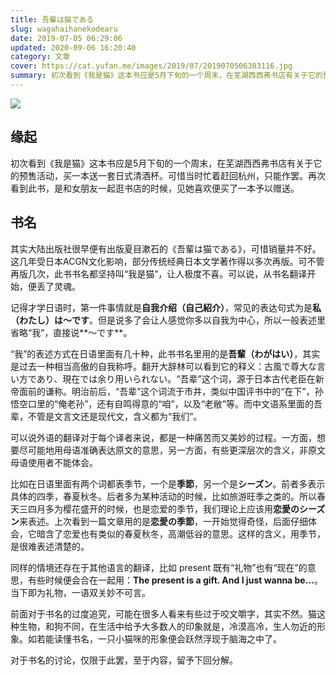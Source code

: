 ```yaml
---
title: 吾輩は猫である
slug: wagahaihanekodearu
date: 2019-07-05 06:29:06
updated: 2020-09-06 16:20:40
category: 文章
cover: https://cat.yufan.me/images/2019/07/2019070506303116.jpg
summary: 初次看到《我是猫》这本书应是5月下旬的一个周末，在芜湖西西弗书店有关于它的预售活动，买一本送一套日式清酒杯。可惜当时忙着赶回杭州，只能作罢。
---
```


![](https://cat.yufan.me/images/2019/07/2019070506303116.jpg)

## 缘起

初次看到《我是猫》这本书应是5月下旬的一个周末，在芜湖西西弗书店有关于它的预售活动，买一本送一套日式清酒杯。可惜当时忙着赶回杭州，只能作罢。再次看到此书，是和女朋友一起逛书店的时候，见她喜欢便买了一本予以赠送。

## 书名

其实大陆出版社很早便有出版夏目漱石的《吾輩は猫である》，可惜销量并不好。这几年受日本ACGN文化影响，部分传统经典日本文学著作得以多次再版。可不管再版几次，此书书名都坚持叫“我是猫”，让人极度不喜。可以说，从书名翻译开始，便丢了灵魂。

记得才学日语时，第一件事情就是**自我介绍（自己紹介）**，常见的表达句式为是**私（わたし）は〜です**。但是说多了会让人感觉你多以自我为中心，所以一般表述里省略“我”，直接说**～です**。

“我”的表述方式在日语里面有几十种，此书书名里用的是**吾輩（わがはい）**，其实是过去一种相当高傲的自我称呼。翻开大辞林可以看到它的释义：古風で尊大な言い方であり、現在では余り用いられない。“吾辈”这个词，源于日本古代老臣在新帝面前的谦称。明治前后，“吾辈”这个词流于市井，类似中国评书中的“在下”，孙悟空口里的“俺老孙”，还有自鸣得意的“咱”，以及“老敝”等。而中文语系里面的吾辈，不管是文言文还是现代文，含义都为“我们”。

可以说外语的翻译对于每个译者来说，都是一种痛苦而又美妙的过程。一方面，想要尽可能地用母语准确表达原文的意思，另一方面，有些更深层次的含义，非原文母语使用者不能体会。

比如在日语里面有两个词都表季节，一个是**季節**，另一个是**シーズン**。前者多表示具体的四季，春夏秋冬。后者多为某种活动的时候，比如旅游旺季之类的。所以春天三四月多为樱花盛开的时候，也是恋爱的季节，我们理论上应该用**恋愛のシーズン**来表述。上次看到一篇文章用的是**恋愛の季節**，一开始觉得奇怪，后面仔细体会，它暗含了恋爱也有类似的春夏秋冬，高潮低谷的意思。这样的含义，用季节，是很难表述清楚的。

同样的情境还存在于其他语言的翻译，比如 present 既有“礼物”也有“现在”的意思，有些时候便会合在一起用：**The present is a gift. And I just wanna be...**。当下即为礼物，一语双关妙不可言。

前面对于书名的过度追究，可能在很多人看来有些过于咬文嚼字，其实不然。猫这种生物，和狗不同，在生活中给予大多数人的印象就是，冷漠高冷，生人勿近的形象。如若能读懂书名，一只小猫咪的形象便会跃然浮现于脑海之中了。

对于书名的讨论，仅限于此罢，至于内容，留予下回分解。
